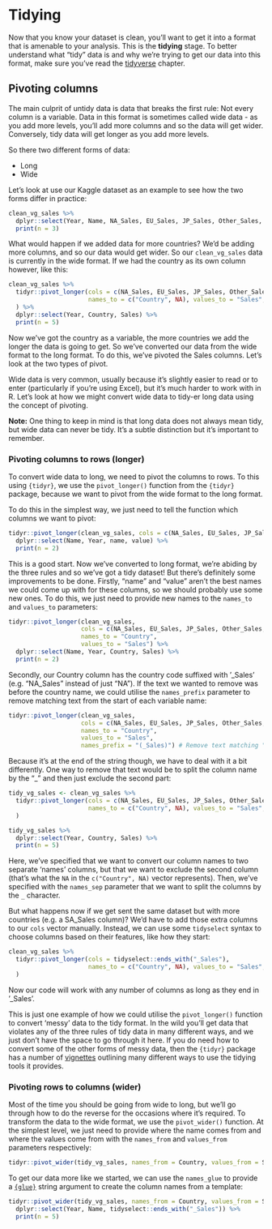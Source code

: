 # Tidying

Now that you know your dataset is clean, you'll want to get it into a format that is amenable to your analysis. This is the **tidying** stage. To better understand what "tidy" data is and why we're trying to get our data into this format, make sure you've read the [tidyverse](#tidyverse) chapter.

## Pivoting columns

The main culprit of untidy data is data that breaks the first rule: Not every column is a variable. Data in this format is sometimes called wide data - as you add more levels, you'll add more columns and so the data will get wider. Conversely, tidy data will get longer as you add more levels.

So there two different forms of data:

* Long
* Wide


Let's look at use our Kaggle dataset as an example to see how the two forms differ in practice:

```r
clean_vg_sales %>%
  dplyr::select(Year, Name, NA_Sales, EU_Sales, JP_Sales, Other_Sales, Global_Sales) %>%
  print(n = 3)
```

What would happen if we added data for more countries? We'd be adding more columns, and so our data would get wider. So our `clean_vg_sales` data is currently in the wide format. If we had the country as its own column however, like this:

```r
clean_vg_sales %>% 
  tidyr::pivot_longer(cols = c(NA_Sales, EU_Sales, JP_Sales, Other_Sales, Global_Sales),
                      names_to = c("Country", NA), values_to = "Sales", names_sep = "_"
  ) %>%
  dplyr::select(Year, Country, Sales) %>%
  print(n = 5)
```

Now we've got the country as a variable, the more countries we add the longer the data is going to get. So we've converted our data from the wide format to the long format. To do this, we've pivoted the Sales columns. Let's look at the two types of pivot.

Wide data is very common, usually because it's slightly easier to read or to enter (particularly if you're using Excel), but it's much harder to work with in R. Let's look at how we might convert wide data to tidy-er long data using the concept of pivoting.

**Note:**
One thing to keep in mind is that long data does not always mean tidy, but wide data can never be tidy. It's a subtle distinction but it's important to remember.

### Pivoting columns to rows (longer)

To convert wide data to long, we need to pivot the columns to rows. To this using `{tidyr}`, we use the `pivot_longer()` function from the `{tidyr}` package, because we want to pivot from the wide format to the long format.

To do this in the simplest way, we just need to tell the function which columns we want to pivot:

```r
tidyr::pivot_longer(clean_vg_sales, cols = c(NA_Sales, EU_Sales, JP_Sales, Other_Sales, Global_Sales)) %>%
  dplyr::select(Name, Year, name, value) %>%
  print(n = 2)

```

This is a good start. Now we've converted to long format, we're abiding by the three rules and so we've got a tidy dataset! But there's definitely some improvements to be done. Firstly, "name" and "value" aren't the best names we could come up with for these columns, so we should probably use some new ones. To do this, we just need to provide new names to the `names_to` and `values_to` parameters:

```r
tidyr::pivot_longer(clean_vg_sales,
                    cols = c(NA_Sales, EU_Sales, JP_Sales, Other_Sales, Global_Sales),
                    names_to = "Country",
                    values_to = "Sales") %>% 
  dplyr::select(Name, Year, Country, Sales) %>%
  print(n = 2)
```


Secondly, our Country column has the country code suffixed with '_Sales' (e.g. "NA_Sales" instead of just "NA"). If the text we wanted to remove was before the country name, we could utilise the `names_prefix` parameter to remove matching text from the start of each variable name:

```r
tidyr::pivot_longer(clean_vg_sales,
                    cols = c(NA_Sales, EU_Sales, JP_Sales, Other_Sales, Global_Sales),
                    names_to = "Country",
                    values_to = "Sales",
                    names_prefix = "(_Sales)") # Remove text matching "_Sales" exactly
```

Because it's at the end of the string though, we have to deal with it a bit differently. One way to remove that text would be to split the column name by the "_" and then just exclude the second part:

```r
tidy_vg_sales <- clean_vg_sales %>% 
  tidyr::pivot_longer(cols = c(NA_Sales, EU_Sales, JP_Sales, Other_Sales, Global_Sales),
                      names_to = c("Country", NA), values_to = "Sales", names_sep = "_"
  )

tidy_vg_sales %>%
  dplyr::select(Year, Country, Sales) %>%
  print(n = 5)
```

Here, we've specified that we want to convert our column names to two separate 'names' columns, but that we want to exclude the second column (that's what the `NA` in the `c("Country", NA)` vector represents). Then, we've specified with the `names_sep` parameter that we want to split the columns by the `_` character.

But what happens now if we get sent the same dataset but with more countries (e.g. a SA_Sales column)? We'd have to add those extra columns to our `cols` vector manually. Instead, we can use some `tidyselect` syntax to choose columns based on their features, like how they start:


```r
clean_vg_sales %>% 
  tidyr::pivot_longer(cols = tidyselect::ends_with("_Sales"),
                      names_to = c("Country", NA), values_to = "Sales", names_sep = "_"
  ) 
```

Now our code will work with any number of columns as long as they end in '_Sales'.

This is just one example of how we could utilise the `pivot_longer()` function to convert 'messy' data to the tidy format. In the wild you'll get data that violates any of the three rules of tidy data in many different ways, and we just don't have the space to go through it here. If you do need how to convert some of the other forms of messy data, then the `{tidyr}` package has a number of [vignettes](https://tidyr.tidyverse.org/articles/index.html) outlining many different ways to use the tidying tools it provides.

### Pivoting rows to columns (wider)

Most of the time you should be going from wide to long, but we'll go through how to do the reverse for the occasions where it's required. To transform the data to the wide format, we use the `pivot_wider()` function. At the simplest level, we just need to provide where the name comes from and where the values come from with the `names_from` and `values_from` parameters respectively:

```r
tidyr::pivot_wider(tidy_vg_sales, names_from = Country, values_from = Sales)
```

To get our data more like we started, we can use the `names_glue` to provide a [`{glue}`](https://glue.tidyverse.org/) string argument to create the column names from a template:

```r
tidyr::pivot_wider(tidy_vg_sales, names_from = Country, values_from = Sales, names_glue = "{Country}_Sales") %>%
  dplyr::select(Year, Name, tidyselect::ends_with("_Sales")) %>%
  print(n = 5)
```
